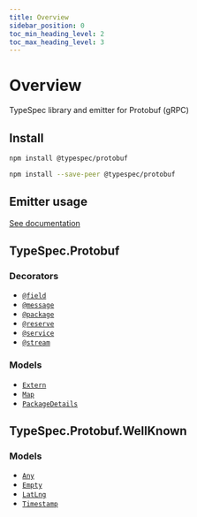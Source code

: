 ```yaml
---
title: Overview
sidebar_position: 0
toc_min_heading_level: 2
toc_max_heading_level: 3
---
```



# Overview

TypeSpec library and emitter for Protobuf (gRPC)

## Install

<Tabs>
<TabItem value="spec" label="In a spec" default>

```bash
npm install @typespec/protobuf
```

</TabItem>
<TabItem value="library" label="In a library" default>

```bash
npm install --save-peer @typespec/protobuf
```

</TabItem>
</Tabs>

## Emitter usage

[See documentation](./emitter.md)

## TypeSpec.Protobuf

### Decorators

- [`@field`](./decorators.md#@TypeSpec.Protobuf.field)
- [`@message`](./decorators.md#@TypeSpec.Protobuf.message)
- [`@package`](./decorators.md#@TypeSpec.Protobuf.package)
- [`@reserve`](./decorators.md#@TypeSpec.Protobuf.reserve)
- [`@service`](./decorators.md#@TypeSpec.Protobuf.service)
- [`@stream`](./decorators.md#@TypeSpec.Protobuf.stream)

### Models

- [`Extern`](./data-types.md#TypeSpec.Protobuf.Extern)
- [`Map`](./data-types.md#TypeSpec.Protobuf.Map)
- [`PackageDetails`](./data-types.md#TypeSpec.Protobuf.PackageDetails)

## TypeSpec.Protobuf.WellKnown

### Models

- [`Any`](./data-types.md#TypeSpec.Protobuf.WellKnown.Any)
- [`Empty`](./data-types.md#TypeSpec.Protobuf.WellKnown.Empty)
- [`LatLng`](./data-types.md#TypeSpec.Protobuf.WellKnown.LatLng)
- [`Timestamp`](./data-types.md#TypeSpec.Protobuf.WellKnown.Timestamp)
